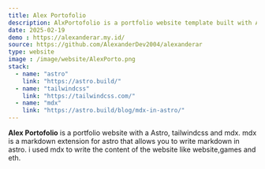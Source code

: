 ```yaml
---
title: Alex Portofolio
description: AlxPortofolio is a portfolio website template built with Astro, Tailwind CSS and mdx.
date: 2025-02-19
demo : https://alexanderar.my.id/
source: https://github.com/AlexanderDev2004/alexanderar
type: website
image : /image/website/AlexPorto.png
stack:
  - name: "astro"
    link: "https://astro.build/"
  - name: "tailwindcss"
    link: "https://tailwindcss.com/"
  - name: "mdx"
    link: "https://astro.build/blog/mdx-in-astro/"
---
```




**Alex Portofolio** is a portfolio website with a Astro, tailwindcss and mdx.
mdx is a markdown extension for astro that allows you to write markdown in astro. i used mdx to write the content of the website like website,games and eth.
